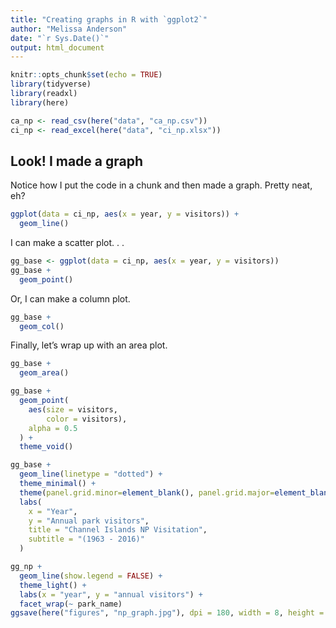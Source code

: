 ```yaml
---
title: "Creating graphs in R with `ggplot2`"
author: "Melissa Anderson"
date: "`r Sys.Date()`"
output: html_document
---
```


```r
knitr::opts_chunk$set(echo = TRUE)
library(tidyverse)
library(readxl)
library(here)
```

```r
ca_np <- read_csv(here("data", "ca_np.csv"))
ci_np <- read_excel(here("data", "ci_np.xlsx"))
```
## Look! I made a graph
Notice how I put the code in a chunk and then made a graph. Pretty neat, eh?

```r
ggplot(data = ci_np, aes(x = year, y = visitors)) +
  geom_line()
```

I can make a scatter plot. . .

```r
gg_base <- ggplot(data = ci_np, aes(x = year, y = visitors))
gg_base +
  geom_point()
```

Or, I can make a column plot.

```r
gg_base +
  geom_col()
```

Finally, let's wrap up with an area plot.

```r
gg_base +
  geom_area()
```
```r
gg_base +
  geom_point(
    aes(size = visitors,
        color = visitors),
    alpha = 0.5
  ) +
  theme_void()
```
```r
gg_base +
  geom_line(linetype = "dotted") +
  theme_minimal() + 
  theme(panel.grid.minor=element_blank(), panel.grid.major=element_blank()) +
  labs(
    x = "Year",
    y = "Annual park visitors",
    title = "Channel Islands NP Visitation",
    subtitle = "(1963 - 2016)"
  )
```

```r
gg_np +
  geom_line(show.legend = FALSE) +
  theme_light() + 
  labs(x = "year", y = "annual visitors") +
  facet_wrap(~ park_name)
ggsave(here("figures", "np_graph.jpg"), dpi = 180, width = 8, height = 7)

```

